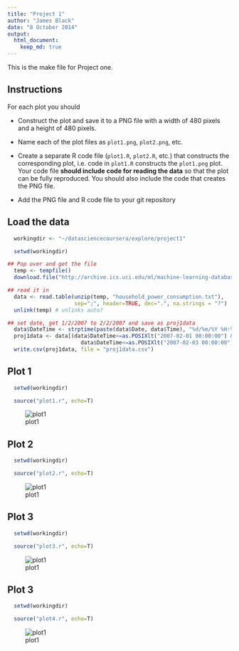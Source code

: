 ```yaml
---
title: "Project 1"
author: "James Black"
date: "8 October 2014"
output:
  html_document:
    keep_md: true
---
```


This is the make file for Project one.

## Instructions

For each plot you should

* Construct the plot and save it to a PNG file with a width of 480
pixels and a height of 480 pixels.

* Name each of the plot files as `plot1.png`, `plot2.png`, etc.

* Create a separate R code file (`plot1.R`, `plot2.R`, etc.) that
constructs the corresponding plot, i.e. code in `plot1.R` constructs
the `plot1.png` plot. Your code file **should include code for reading
the data** so that the plot can be fully reproduced. You should also
include the code that creates the PNG file.

* Add the PNG file and R code file to your git repository

## Load the data
```r
  workingdir <- "~/datasciencecoursera/explore/project1"
```


```r
  setwd(workingdir)

## Pop over and get the file
  temp <- tempfile()
  download.file("http://archive.ics.uci.edu/ml/machine-learning-databases/00235/household_power_consumption.zip",temp)

## read it in
  data <- read.table(unzip(temp, "household_power_consumption.txt"),
                     sep=";", header=TRUE, dec=".", na.strings = "?")
  unlink(temp) # unlinks auto?  

## set date, get 1/2/2007 to 2/2/2007 and save as proj1data
  data$DateTime <- strptime(paste(data$Date, data$Time), "%d/%m/%Y %H:%M:%S")
  proj1data <- data[(data$DateTime>=as.POSIXlt("2007-02-01 00:00:00") & 
                       data$DateTime<=as.POSIXlt("2007-02-03 00:00:00")) ,]
  write.csv(proj1data, file = "proj1data.csv")
```

## Plot 1

```r
  setwd(workingdir)

  source("plot1.r", echo=T)
```

![plot1](plot1.png)

## Plot 2

```r
  setwd(workingdir)

  source("plot2.r", echo=T)
```

![plot1](plot2.png)

## Plot 3

```r
  setwd(workingdir)

  source("plot3.r", echo=T)
```

![plot1](plot3.png)

## Plot 3

```r
  setwd(workingdir)

  source("plot4.r", echo=T)
```

![plot1](plot4.png)